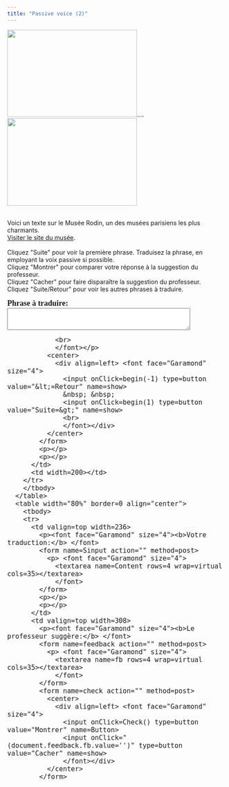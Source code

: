 ```yaml
---
title: "Passive voice (2)"
---
```


<img src="rodin1.jpg" width="300" height="201" />....<img src="rodin2.jpg" width="300" height="202" /><br /><br />

Voici un texte sur le Musée Rodin, un des musées parisiens les plus charmants. <br /><a href="http://www.musee-rodin.fr/accueil.htm" title="Le Musée Rodin" target="blank">Visiter le site du musée</a>.<br /><br />
Cliquez &quot;Suite&quot; pour voir la première phrase. Traduisez la phrase, en employant la voix passive si possible. <br>
Cliquez &quot;Montrer&quot; pour comparer votre réponse &agrave; la suggestion du professeur.<br>
Cliquez &quot;Cacher&quot; pour faire dispara&icirc;tre la suggestion du professeur. <br />
Cliquez &quot;Suite/Retour&quot; pour voir les autres phrases à traduire.<br>

<form name=qbox action="" method=post>
              <p><font face="Garamond" size="4"><b>Phrase à traduire:<br>
                </b> 
                <textarea name=q rows=3 wrap=virtual cols=50></textarea>
                <br>
                </font></p>
              <center>
                <div align=left> <font face="Garamond" size="4"> 
                  <input onClick=begin(-1) type=button value="&lt;=Retour" name=show>
                  &nbsp; &nbsp; 
                  <input onClick=begin(1) type=button value="Suite=&gt;" name=show>
                  <br>
                  </font></div>
              </center>
            </form>
            <p></p>
            <p></p>
          </td>
          <td width=200></td>
        </tr>
        </tbody> 
      </table>
      <table width="80%" border=0 align="center">
        <tbody> 
        <tr> 
          <td valign=top width=236> 
            <p><font face="Garamond" size="4"><b>Votre traduction:</b> </font> 
            <form name=Sinput action="" method=post>
              <p> <font face="Garamond" size="4"> 
                <textarea name=Content rows=4 wrap=virtual cols=35></textarea>
                </font> 
            </form>
            <p></p>
            <p></p>
          </td>
          <td valign=top width=308> 
            <p><font face="Garamond" size="4"><b>Le professeur suggère:</b> </font> 
            <form name=feedback action="" method=post>
              <p> <font face="Garamond" size="4"> 
                <textarea name=fb rows=4 wrap=virtual cols=35></textarea>
                </font> 
            </form>
            <form name=check action="" method=post>
              <center>
                <div align=left> <font face="Garamond" size="4"> 
                  <input onClick=Check() type=button value="Montrer" name=Button>
                  <input onClick="(document.feedback.fb.value='')" type=button value="Cacher" name=show>
                  </font></div>
              </center>
            </form>
<SCRIPT language=Javascript><!--//
//  This code is based on a script by Marmoe Soemarmo.  
//  Dan Beeby modified it and wrote the creation interface, JavaScripts, and Perl Scripts.
//  http://lang.swarthmore.edu/mellon -- dbeeby@haverford.edu.
//  Content by Alison Murray Levine, University of Virginia, alevine@virginia.edu.
//  You may borrow and modify these scripts, but please give credit where credit is due.
	var Question= new Array();
	var Answer= new Array();
//---------------------DATA--------------------

Question[1]="In 1911 the Hôtel Biron, current site of the Musée Rodin, was bought by the French government.";Question[2]="Rodin's collections were offered to the government in exchange for a guarantee that a museum would be devoted to him at the Hôtel Biron.";Question[3]="The plan was supported by Claude Monet, Octave Mirbeau, Raymond Poincaré, and Georges Clémenceau, among other public figures.";Question[4]="At that time, Rodin's art was not well understood.";Question[5]="It was even regarded by some as the work of the devil.";Question[6]="The donations were approved by a vote in parliament and made official on December 24, 1916.";Question[7]="All the collections, including Rodin's photographs and archives, were transferred to the State.";Question[8]="The opening of the museum was held in 1919.";Question[9]="Today, the museum is visited by an average of 500,000 visitors per year.";Question[10]="Even the chairs and sofas in the museum, which can be used by visitors, were donated by Rodin.";Question[11]="*no need to translate; this is just FYI:* Alison Levine adapted this text from Jacques Vilain, *De d'hôtel Biron au Musée Rodin,* based on the work *Rodin--le musée et ses collections* (Paris: Scala, 1996). The original text can be found on the museum's website,  http://www.musee-rodin.fr/accueil.htm. My version is a little contrived, as no real paragraph would be written completely in the passive voice. In the next exercise, you'll take the same text and lighten it up with active voice to make it sound more natural.";

Answer[1]="En 1911, l'hôtel Biron, site actuel du Musée Rodin, a été acheté (fut acheté) par l'Etat français.";Answer[2]="Les collections de Rodin ont été (furent) offertes à l'Etat contre le garanti qu'un musée lui serait dédié à l'hôtel Biron.";Answer[3]="Le projet a été (fut) soutenu par Claude Monet, Octave Mirbeau, Raymond Poincaré, et Georges Clémenceau, entre autres personnalités.";Answer[4]="A l'époque, l'oeuvre de Rodin n'était pas bien comprise.";Answer[5]="Certains la considéraient même comme l'oeuvre du diable. (le texte d'origine emploie le mot *sulfureux.*)";Answer[6]="Les donations ont été (furent) approuvées par un vote du Parlement et officialisées le 24 décembre 1916.";Answer[7]="Toutes les collections, y compris les photographies et les archives de Rodin, ont été (furent) transférées à l'Etat.";Answer[8]="L'ouverture du musée a eu lieu en 1919.";Answer[9]="Aujourd'hui, le musée est visité par 500.000 visiteurs par an en moyenne.";Answer[10]="Même les chaises et les divans (les canapés) dans le musée, qui peuvent être utilisés par les visiteurs, ont été (furent) donnés par Rodin.";Answer[11]="Click on the next passive voice exercise to work on avoiding passive voice (I know, just as you learn it, you have to learn how to avoid it…).";

//-------------------END DATA-------------

var NextQ = 0;
var QN = 0;

function begin(QN){
NextQ = NextQ + QN
	if (Question[NextQ] == null) {
alert("Il n’y a plus de questions. Cliquez sur suite/retour pour revoir les questions.")
	}
	document.feedback.fb.value=""
	document.Sinput.Content.value=""
	document.qbox.q.value=Question[NextQ]
}

function Check(){
	if (document.Sinput.Content.value == ""){
        document.feedback.fb.value="Essayez de répondre à la question avant de voir la réponse du professeur."
        }
	else{
	document.feedback.fb.value=Answer[NextQ]
}
}
//--></SCRIPT>
